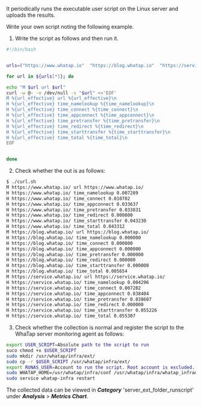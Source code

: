 It periodically runs the executable user script on the Linux server and uploads the results.

Write your own script noting the following example.

1.  Write the script as follows and then run it.

```bash title='Linux Shell'
#!/bin/bash


urls=("https://www.whatap.io"  "https://blog.whatap.io"  "https://service.whatap.io")

for url in ${urls[*]}; do

echo "M $url url $url"
curl -w @- -o /dev/null -s "$url" <<'EOF'
M %{url_effective} url %{url_effective}\n
H %{url_effective} time_namelookup %{time_namelookup}\n
H %{url_effective} time_connect %{time_connect}\n
H %{url_effective} time_appconnect %{time_appconnect}\n
H %{url_effective} time_pretransfer %{time_pretransfer}\n
H %{url_effective} time_redirect %{time_redirect}\n
H %{url_effective} time_starttransfer %{time_starttransfer}\n
H %{url_effective} time_total %{time_total}\n
EOF


done
```

2.  Check whether the out is as follows:

```bash title='Linux Shell'
$ ./curl.sh
M https://www.whatap.io/ url https://www.whatap.io/
H https://www.whatap.io/ time_namelookup 0.007289
H https://www.whatap.io/ time_connect 0.010702
H https://www.whatap.io/ time_appconnect 0.033637
H https://www.whatap.io/ time_pretransfer 0.033831
H https://www.whatap.io/ time_redirect 0.000000
H https://www.whatap.io/ time_starttransfer 0.043230
H https://www.whatap.io/ time_total 0.043312
M https://blog.whatap.io/ url https://blog.whatap.io/
H https://blog.whatap.io/ time_namelookup 0.000000
H https://blog.whatap.io/ time_connect 0.000000
H https://blog.whatap.io/ time_appconnect 0.000000
H https://blog.whatap.io/ time_pretransfer 0.000000
H https://blog.whatap.io/ time_redirect 0.000000
H https://blog.whatap.io/ time_starttransfer 0.000000
H https://blog.whatap.io/ time_total 0.005654
M https://service.whatap.io/ url https://service.whatap.io/
H https://service.whatap.io/ time_namelookup 0.004296
H https://service.whatap.io/ time_connect 0.007282
H https://service.whatap.io/ time_appconnect 0.038404
H https://service.whatap.io/ time_pretransfer 0.038607
H https://service.whatap.io/ time_redirect 0.000000
H https://service.whatap.io/ time_starttransfer 0.055226
H https://service.whatap.io/ time_total 0.055307
```

3.  Check whether the collection is normal and register the script to the WhaTap server monitoring agent as follows:

```bash title='Linux Shell'
export USER_SCRIPT=Absolute path to the script to run
suco chmod +x $USER_SCRIPT
sudo mkdir /usr/whatap/infra/ext/
sudo cp -r $USER_SCRIPT /usr/whatap/infra/ext/
export RUNAS_USER=Account to run the script. Root account is excluded.
sudo WHATAP_HOME=/usr/whatap/infra/conf /usr/whatap/infra/whatap_infrad --user=$RUNAS_USER init-script
sudo service whatap-infra restart
```

The collected data can be viewed in **_Category_** 'server_ext_folder_runscript' under **_Analysis_** > **_Metrics Chart_**.
